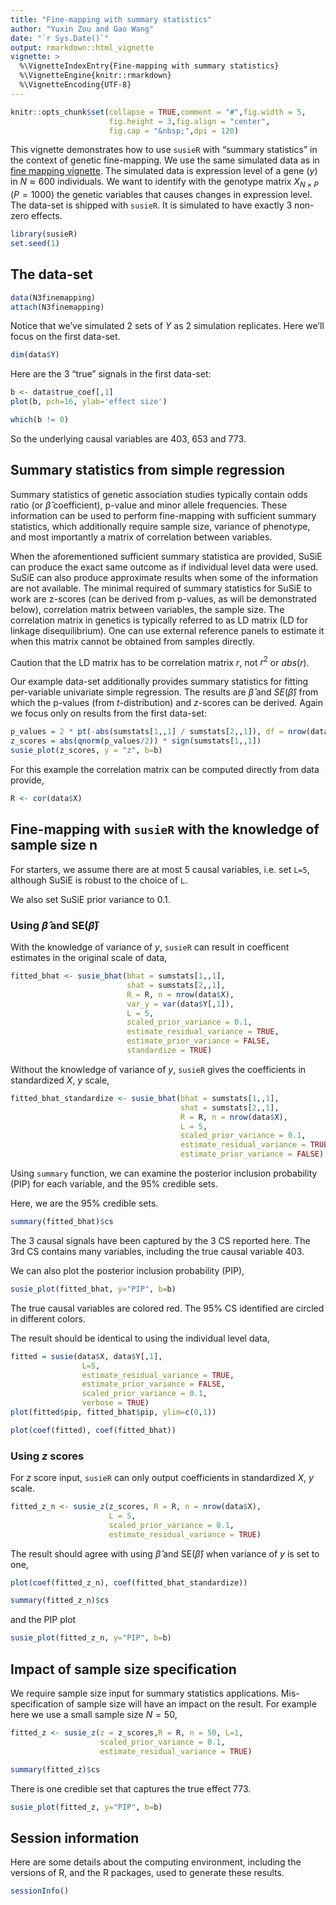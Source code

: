 ```yaml
---
title: "Fine-mapping with summary statistics"
author: "Yuxin Zou and Gao Wang"
date: "`r Sys.Date()`"
output: rmarkdown::html_vignette
vignette: >
  %\VignetteIndexEntry{Fine-mapping with summary statistics}
  %\VignetteEngine{knitr::rmarkdown}
  %\VignetteEncoding{UTF-8}
---
```


```r
knitr::opts_chunk$set(collapse = TRUE,comment = "#",fig.width = 5,
                      fig.height = 3,fig.align = "center",
                      fig.cap = "&nbsp;",dpi = 120)
```

This vignette demonstrates how to use `susieR` with "summary statistics" in the context of genetic fine-mapping. We use the same simulated data as in [fine mapping vignette](finemapping.html). The simulated data is expression level of a gene ($y$) in $N \approx 600$ individuals. We want to identify with the genotype matrix $X_{N\times P}$ ($P=1000$) the genetic variables that causes changes in expression level. The data-set is shipped with `susieR`. It is simulated to have exactly 3 non-zero effects.

```r
library(susieR)
set.seed(1)
```

## The data-set

```r
data(N3finemapping)
attach(N3finemapping)
```

Notice that we've simulated 2 sets of $Y$ as 2 simulation replicates. Here we'll focus on the first data-set.

```r
dim(data$Y)
```

Here are the 3 "true" signals in the first data-set:

```r
b <- data$true_coef[,1]
plot(b, pch=16, ylab='effect size')
```

```r
which(b != 0)
```

So the underlying causal variables are 403, 653 and 773.

## Summary statistics from simple regression

Summary statistics of genetic association studies typically contain odds ratio (or $\hat{\beta}$ coefficient), p-value and minor allele frequencies. These information can be used to perform fine-mapping with sufficient summary statistics, which additionally require sample size, variance of phenotype, and most importantly a matrix of correlation between variables.

When the aforementioned sufficient summary statistica are provided, SuSiE can produce the exact same outcome as if individual level data were used. SuSiE can also produce approximate results when some of the information are not available. The minimal required of summary statistics for SuSiE to work are z-scores (can be derived from p-values, as will be demonstrated below), correlation matrix between variables, the sample size. The correlation matrix in genetics is typically referred to as LD matrix (LD for linkage disequilibrium). One can use external reference panels to estimate it when this matrix cannot be obtained from samples directly.

Caution that the LD matrix has to be correlation matrix $r$, not $r^2$ or $abs(r)$.

Our example data-set additionally provides summary statistics for fitting per-variable univariate simple regression. The results are $\hat{\beta}$ and $SE(\hat{\beta})$ from which the p-values (from *t*-distribution) and $z$-scores can be derived. 
Again we focus only on results from the first data-set:

```r
p_values = 2 * pt(-abs(sumstats[1,,1] / sumstats[2,,1]), df = nrow(data$X) - 2)
z_scores = abs(qnorm(p_values/2)) * sign(sumstats[1,,1])
susie_plot(z_scores, y = "z", b=b)
```

For this example the correlation matrix can be computed directly from data provide,

```r
R <- cor(data$X)
```

## Fine-mapping with `susieR` with the knowledge of sample size n

For starters, we assume there are at most 5 causal variables, i.e. set `L=5`, although SuSiE is robust to the choice of `L`.

We also set SuSiE prior variance to 0.1. 

### Using $\hat{\beta}$ and $\text{SE}(\hat{\beta})$

With the knowledge of variance of $y$, `susieR` can result in coefficent estimates in the original scale of data,

```r
fitted_bhat <- susie_bhat(bhat = sumstats[1,,1], 
                          shat = sumstats[2,,1], 
                          R = R, n = nrow(data$X), 
                          var_y = var(data$Y[,1]),
                          L = 5, 
                          scaled_prior_variance = 0.1, 
                          estimate_residual_variance = TRUE, 
                          estimate_prior_variance = FALSE, 
                          standardize = TRUE)
```

Without the knowledge of variance of $y$, `susieR` gives the coefficients in standardized $X$, $y$ scale,

```r
fitted_bhat_standardize <- susie_bhat(bhat = sumstats[1,,1], 
                                      shat = sumstats[2,,1], 
                                      R = R, n = nrow(data$X), 
                                      L = 5, 
                                      scaled_prior_variance = 0.1, 
                                      estimate_residual_variance = TRUE,
                                      estimate_prior_variance = FALSE)
```

Using `summary` function, we can examine the posterior inclusion probability (PIP) for each variable, and the 95% credible sets. 

Here, we are the 95% credible sets.

```r
summary(fitted_bhat)$cs
```

The 3 causal signals have been captured by the 3 CS reported here. The 3rd CS contains many variables, including the true causal variable 403.

We can also plot the posterior inclusion probability (PIP),

```r
susie_plot(fitted_bhat, y="PIP", b=b)
```

The true causal variables are colored red. The 95% CS identified are circled in different colors.

The result should be identical to using the individual level data,

```r
fitted = susie(data$X, data$Y[,1],
                L=5,
                estimate_residual_variance = TRUE, 
                estimate_prior_variance = FALSE,
                scaled_prior_variance = 0.1,
                verbose = TRUE)
plot(fitted$pip, fitted_bhat$pip, ylim=c(0,1))
```

```r
plot(coef(fitted), coef(fitted_bhat))
```

### Using $z$ scores

For $z$ score input, `susieR` can only output coefficients in standardized $X$, $y$ scale.

```r
fitted_z_n <- susie_z(z_scores, R = R, n = nrow(data$X), 
                      L = 5, 
                      scaled_prior_variance = 0.1, 
                      estimate_residual_variance = TRUE)
```

The result should agree with using $\hat{\beta}$ and $\text{SE}(\hat{\beta})$ when variance of $y$ is set to one,

```r
plot(coef(fitted_z_n), coef(fitted_bhat_standardize))
```

```r
summary(fitted_z_n)$cs
```

and the PIP plot
```r
susie_plot(fitted_z_n, y="PIP", b=b)
```

## Impact of sample size specification

We require sample size input for summary statistics applications. Mis-specification of sample size will have an impact on the result. For example here we use a small sample size $N=50$,

```r
fitted_z <- susie_z(z = z_scores,R = R, n = 50, L=1, 
                    scaled_prior_variance = 0.1, 
                    estimate_residual_variance = TRUE)
```

```r
summary(fitted_z)$cs
```

There is one credible set that captures the true effect 773.

```r
susie_plot(fitted_z, y="PIP", b=b)
```

## Session information

Here are some details about the computing environment, including the
versions of R, and the R packages, used to generate these results.

```r
sessionInfo()
```

